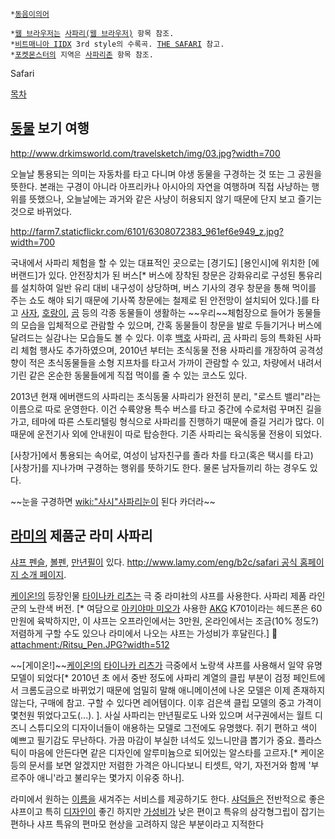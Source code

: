  *[[동음이의어]]

 *[[웹 브라우저]]는 [[사파리(웹 브라우저)]] 항목 참조.
 *[[비트매니아 IIDX]] 3rd style의 수록곡. [[THE SAFARI]] 참고.
 *[[포켓몬스터]]의 지역은 [[사파리존]] 항목 참조.

Safari

[[목차]]
== [[동물]] 보기 여행 ==
http://www.drkimsworld.com/travelsketch/img/03.jpg?width=700

오늘날 통용되는 의미는 자동차를 타고 다니며 야생 동물을 구경하는 것 또는 그 공원을 뜻한다. 본래는 구경이 아니라 아프리카나 아시아의 자연을 여행하며 직접 사냥하는 행위를 뜻했으나, 오늘날에는 과거와 같은 사냥이 허용되지 않기 때문에 단지 보고 즐기는 것으로 바뀌었다.

http://farm7.staticflickr.com/6101/6308072383_961ef6e949_z.jpg?width=700

국내에서 사파리 체험을 할 수 있는 대표적인 곳으로는 [경기도] [용인시]에 위치한 [에버랜드]가 있다. 안전장치가 된 버스[* 버스에 장착된 창문은 강화유리로 구성된 통유리를 설치하여 일반 유리 대비 내구성이 상당하며, 버스 기사의 경우 창문을 통해 먹이를 주는 쇼도 해야 되기 때문에 기사쪽 창문에는 철제로 된 안전망이 설치되어 있다.]를 타고 [[사자]], [[호랑이]], [[곰]] 등의 각종 동물들이 생활하는 ~~우리~~체험장으로 들어가 동물들의 모습을 입체적으로 관람할 수 있으며, 간혹 동물들이 창문을 발로 두들기거나 버스에 달려드는 실감나는 모습들도 볼 수 있다. 이후 [[백호]] 사파리, [[곰]] 사파리 등의 특화된 사파리 체험 행사도 추가하였으며, 2010년 부터는 초식동물 전용 사파리를 개장하여 공격성향이 적은 초식동물들을 소형 지프차를 타고서 가까이 관람할 수 있고, 차량에서 내려서 기린 같은 온순한 동물들에게 직접 먹이를 줄 수 있는 코스도 있다.

2013년 현재 에버랜드의 사파리는 초식동물 사파리가 완전히 분리, "로스트 밸리"라는 이름으로 따로 운영한다. 이건 수륙양용 특수 버스를 타고 중간에 수로처럼 꾸며진 길을 가고, 테마에 따른 스토리텔링 형식으로 사파리를 진행하기 때문에 즐길 거리가 많다. 이 때문에 운전기사 외에 안내원이 따로 탑승한다. 기존 사파리는 육식동물 전용이 되었다.

[사창가]에서 통용되는 속어로, 여성이 남자친구를 졸라 차를 타고(혹은 택시를 타고) [사창가]를 지나가며 구경하는 행위를 뜻하기도 한다. 물론 남자들끼리 하는 경우도 있다.

~~눈을 구경하면 [[wiki:"사시"사파리눈]]이 된다 카더라~~

== [[라미]]의 제품군 라미 사파리 ==
[[샤프 펜슬]], [[볼펜]], [[만년필]]이 있다. [[http://www.lamy.com/eng/b2c/safari 공식 홈페이지 소개 페이지]].

[[케이온!]]의 등장인물 [[타이나카 리츠]]는 극 중 라미社의 샤프를 사용한다. 사파리 제품 라인군의 노란색 버전. [* 여담으로 [[아키야마 미오]]가 사용한 [[AKG]] K701이라는 헤드폰은 60만원에 육박하지만, 이 샤프는 오프라인에서는 3만원, 온라인에서는 조금(10% 정도?) 저렴하게 구할 수도 있으나 라미에서 나오는 샤프는 가성비가 후달린다.]  
attachment:/Ritsu_Pen.JPG?width=512

~~[게이온!]~~[[케이온!]]의 [[타이나카 리츠]]가 극중에서 노랑색 샤프를 사용해서 일약 유명 모델이 되었다[* 2010년 초 에서 중반 정도에 사파리 계열의 클립 부분이 검정 페인트에서 크롬도금으로 바뀌었기 때문에 엄밀히 말해 애니메이션에 나온 모델은 이제 존재하지 않는다, 구매에 참고. 구할 수 있다면 레어템이다. 이후 검은색 클립 모델의 중고 가격이 몇천원 뛰었다고도(...). ]. 사실 사파리는 만년필로도 나와 있으며 서구권에서는 월트 디즈니 스튜디오의 디자이너들이 애용하는 모델로 그전에도 유명했다. 쥐기 편하고 색이 예쁘고 필기감도 무난하다. 가끔 마감이 부실한 녀석도 있느니만큼 뽑기가 중요. 플라스틱이 마음에 안든다면 같은 디자인에 알루미늄으로 되어있는 알스타를 고르자.[* 케이온 등의 문서를 보면 알겠지만 저렴한 가격은 아니다보니 티셋트, 악기, 자전거와 함께 '부르주아 애니'라고 불리우는 몇가지 이유중 하나]. 

라미에서 원하는 [[이름]]을 새겨주는 서비스를 제공하기도 한다. [[샤덕]]들은 전반적으로 좋은 샤프이고 특히 [[디자인]]이 좋긴 하지만 [[가성비]]가 낮은 편이고 특유의 삼각형그립이 잡기는 편하나 샤프 특유의 편마모 현상을 고려하지 않은 부분이라고 지적한다
